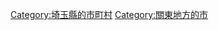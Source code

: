 {{Commonscat|Sakado, Saitama}}
{{Catmore}}

{{DEFAULTSORT:Sakado-shi}}
[[Category:埼玉縣的市町村|Category:埼玉縣的市町村]]
[[Category:關東地方的市|Category:關東地方的市]]